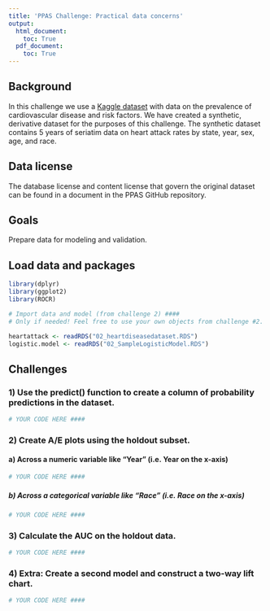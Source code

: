 ```yaml
---
title: 'PPAS Challenge: Practical data concerns'
output: 
  html_document:
    toc: True
  pdf_document:
    toc: True
---
```


## Background
In this challenge we use a [Kaggle dataset](https://www.kaggle.com/mazharkarimi/heart-disease-and-stroke-prevention/metadata) with data on the prevalence of cardiovascular disease and risk factors. We have created a synthetic, derivative dataset for the purposes of this challenge. The synthetic dataset contains 5 years of seriatim data on heart attack rates by state, year, sex, age, and race.

## Data license
The database license and content license that govern the original dataset can be found in a document in the PPAS GitHub repository. 

## Goals
Prepare data for modeling and validation.

## Load data and packages
```r
library(dplyr)
library(ggplot2)
library(ROCR)

# Import data and model (from challenge 2) ####
# Only if needed! Feel free to use your own objects from challenge #2.

heartattack <- readRDS("02_heartdiseasedataset.RDS")
logistic.model <- readRDS("02_SampleLogisticModel.RDS")
```

## Challenges
### 1) Use the predict() function to create a column of probability predictions in the dataset.

```r

# YOUR CODE HERE ####

```

### 2) Create A/E plots using the holdout subset.

#### a) Across a numeric variable like "Year" (i.e. Year on the x-axis)

```r

# YOUR CODE HERE ####

```


##### b) Across a categorical variable like "Race" (i.e. Race on the x-axis)

```r

# YOUR CODE HERE ####

```

### 3) Calculate the AUC on the holdout data.

```r

# YOUR CODE HERE ####

```


### 4) Extra: Create a second model and construct a two-way lift chart.

```r

# YOUR CODE HERE ####

```



